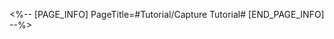 <%-- [PAGE_INFO]
PageTitle=#Tutorial/Capture Tutorial#
[END_PAGE_INFO] --%>
{{Tutorial
|sort      = 980201
|title     = Capture Tutorial
|subtitle  = 
|type      = 
|about     = 
|image1    = Tutorial Capture Tutorial 1.png{{subst:void|<!--$UPLOAD:<<SpriteOutput/TutorialPic/TutorialPage_980201.png>-<Tutorial Capture Tutorial 1.png>>}}
|text1     = {{Color|h|nobold=1|Gold}} trashcans will perform a {{Color|h|nobold=1|Special Action}}.
|image2    = Tutorial Capture Tutorial 2.png{{subst:void|<!--$UPLOAD:<<SpriteOutput/TutorialPic/TutorialPage_980202.png>-<Tutorial Capture Tutorial 2.png>>}}
|text2     = Take the picture during the {{Color|h|nobold=1|Special Action}} to obtain extra {{Color|h|nobold=1|Capture Scores}}.
}}